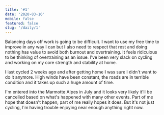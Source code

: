 ```yaml
---
title: '#1'
date: '2020-03-16'
mobile: false
featured: false
slug: '/daily/1'
---
```


Balancing days off work is going to be difficult. I want to use my free time to improve in any way I can but I also need to respect that rest and doing nothing has value to avoid both burnout and overtraining. It feels ridiculous to be thinking of overtraining as an issue. I've been very slack on cycling and working on my core strength and stability at home.

I last cycled 2 weeks ago and after getting home I was sure I didn't want to do it anymore. High winds have been constant, the roads are in terrible condition and it takes up such a huge amount of time.

I'm entered into the Marmotte Alpes in July and it looks very likely it'll be cancelled based on what's happened with many other events. Part of me hope that doesn't happen, part of me really hopes it does. But it's not just cycling, I'm having trouble enjoying near enough anything right now.
